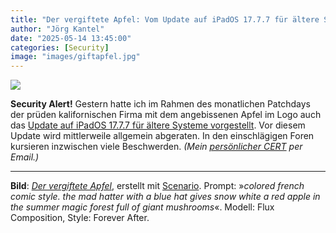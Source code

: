 ```yaml
---
title: "Der vergiftete Apfel: Vom Update auf iPadOS 17.7.7 für ältere Systeme wird abgeraten"
author: "Jörg Kantel"
date: "2025-05-14 13:45:00"
categories: [Security]
image: "images/giftapfel.jpg"
---
```


[![](images/giftapfel-b.jpg)](https://www.flickr.com/photos/schockwellenreiter/54519047185/)

**Security Alert!** Gestern hatte ich im Rahmen des monatlichen Patchdays der prüden kalifornischen Firma mit dem angebissenen Apfel im Logo auch das [Update auf iPadOS 17.7.7 für ältere Systeme vorgestellt](https://kantel.github.io/posts/2025051301_apple_patch_day/#apple-ver%C3%B6ffentlicht-ipados-17.7.7-f%C3%BCr-%C3%A4ltere-systeme). Vor diesem Update wird mittlerweile allgemein abgeraten. In den einschlägigen Foren kursieren inzwischen viele Beschwerden. *(Mein [persönlicher CERT](https://wwwuser.gwdguser.de/~mreiman1/) per Email.)*

---

**Bild**: *[Der vergiftete Apfel](https://www.flickr.com/photos/schockwellenreiter/54519047185/)*, erstellt mit [Scenario](http://cognitiones.kantel-chaos-team.de/technikgeschichte/rechnerundnetze/scenario.html). Prompt: »*colored french comic style. the mad hatter with a blue hat gives snow white a red apple in the summer magic forest full of giant mushrooms*«. Modell: Flux Composition, Style: Forever After.